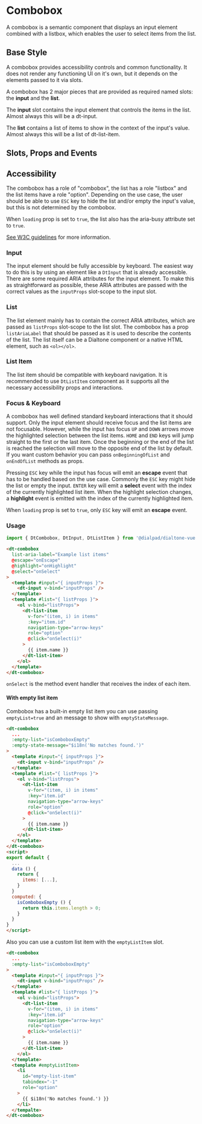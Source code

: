 

<Meta of={ComboboxStories}/>

# Combobox

<Subtitle>
  A combobox is a semantic component that displays an input element combined with a listbox,
  which enables the user to select items from the list.
</Subtitle>

## Base Style

A combobox provides accessibility controls and common functionality. It does not render any
functioning UI on it's own, but it depends on the elements passed to it via slots.

A combobox has 2 major pieces that are provided as required named slots: the **input** and the **list**.

The **input** slot contains the input element that controls the items in the list. Almost always this will be a dt-input.

The **list** contains a list of items to show in the context of the input's value. Almost always this will be a list of dt-list-item.

<Canvas>
  <Story of={ComboboxStories.Default} />
</Canvas>

## Slots, Props and Events

<Controls />

## Accessibility

The combobox has a role of "combobox", the list has a role "listbox" and the list items have a role "option".
Depending on the use case, the user should be able to use `ESC` key to hide the list and/or empty the
input's value, but this is not determined by the combobox.

When `loading` prop is set to `true`, the list also has the aria-busy attribute set to `true`.

[See W3C guidelines](https://www.w3.org/TR/wai-aria-practices/examples/combobox/aria1.1pattern/listbox-combo.html)
for more information.

### Input

The input element should be fully accessible by keyboard. The easiest way to do this is by using an element like
a `DtInput` that is already accessible. There are some required ARIA attributes for the input element.
To make this as straightforward as possible, these ARIA attributes are passed with the correct values
as the `inputProps` slot-scope to the input slot.

### List

The list element mainly has to contain the correct ARIA attributes, which are passed as `listProps`
slot-scope to the list slot. The combobox has a prop `listAriaLabel` that should be passed as it is
used to describe the contents of the list. The list itself can be a Dialtone component or a native
HTML element, such as `<ol></ol>`.

### List Item

The list item should be compatible with keyboard navigation. It is recommended
to use `DtListItem` component as it supports all the necessary accessibility props and interactions.

### Focus & Keyboard

A combobox has well defined standard keyboard interactions that it should support. Only the input
element should receive focus and the list items are not focusable. However, while the input has focus
`UP` and `DOWN` arrows move the highlighted selection between the list items. `HOME` and
`END` keys will jump straight to the first or the last item. Once the beginning or the end of the
list is reached the selection will move to the opposite end of the list by default. If you want custom
behavior you can pass `onBeginningOfList` and `onEndOfList` methods as props.

Pressing `ESC` key while the input has focus will emit an **escape** event that has to be handled
based on the use case. Commonly the `ESC` key might hide the list or empty the input. `ENTER` key will
emit a **select** event with the index of the currently highlighted list item. When the highlight
selection changes, a **highlight** event is emitted with the index of the currently highlighted item.

When `loading` prop is set to `true`, only `ESC` key will emit an **escape** event.

### Usage

```js
import { DtCombobox, DtInput, DtListItem } from '@dialpad/dialtone-vue';
```

```html
<dt-combobox
  list-aria-label="Example list items"
  @escape="onEscape"
  @highlight="onHighlight"
  @select="onSelect"
>
  <template #input="{ inputProps }">
    <dt-input v-bind="inputProps" />
  </template>
  <template #list="{ listProps }">
    <ol v-bind="listProps">
      <dt-list-item
        v-for="(item, i) in items"
        :key="item.id"
        navigation-type="arrow-keys"
        role="option"
        @click="onSelect(i)"
      >
        {{ item.name }}
      </dt-list-item>
    </ol>
  </template>
</dt-combobox>
```

`onSelect` is the method event handler that receives the index of each item.

#### With empty list item

Combobox has a built-in empty list item you can use passing `emptyList=true` and an message to show with
`emptyStateMessage`.

```html
<dt-combobox
  ...
  :empty-list="isComboboxEmpty"
  :empty-state-message="$i18n('No matches found.')"
>
  <template #input="{ inputProps }">
    <dt-input v-bind="inputProps" />
  </template>
  <template #list="{ listProps }">
    <ol v-bind="listProps">
      <dt-list-item
        v-for="(item, i) in items"
        :key="item.id"
        navigation-type="arrow-keys"
        role="option"
        @click="onSelect(i)"
      >
        {{ item.name }}
      </dt-list-item>
    </ol>
  </template>
</dt-combobox>
<script>
export default {
  ...
  data () {
    return {
      items: [...],
    }
  }
  computed: {
    isComboboxEmpty () {
      return this.items.length > 0;
    }
  }
}
</script>
```

Also you can use a custom list item with the `emptyListItem` slot.

```html
<dt-combobox
  ...
  :empty-list="isComboboxEmpty"
>
  <template #input="{ inputProps }">
    <dt-input v-bind="inputProps" />
  </template>
  <template #list="{ listProps }">
    <ol v-bind="listProps">
      <dt-list-item
        v-for="(item, i) in items"
        :key="item.id"
        navigation-type="arrow-keys"
        role="option"
        @click="onSelect(i)"
      >
        {{ item.name }}
      </dt-list-item>
    </ol>
  </template>
  <template #emptyListItem>
    <li
      id="empty-list-item"
      tabindex="-1"
      role="option"
    >
      {{ $i18n('No matches found.') }}
    </li>
  </tempalte>
</dt-combobox>
```
